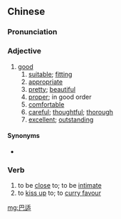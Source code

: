 ==Chinese==
{{zh-forms|s=巴适|alt=巴實}}

===Pronunciation===
{{zh-pron
|m-s=ba1si4
|cat=a,v
}}

===Adjective===
{{zh-adj}} {{tlb|zh|Sichuan}}

# [[good]]
## [[suitable]]; [[fitting]]
## [[appropriate]]
## [[pretty]]; [[beautiful]]
## [[proper]]; in good order
## [[comfortable]]
## [[careful]]; [[thoughtful]]; [[thorough]]
## [[excellent]]; [[outstanding]]

====Synonyms====
* {{zh-l|好}}

===Verb===
{{zh-verb}} {{tlb|zh|Sichuan}}

# to be [[close]] to; to be [[intimate]]
# to [[kiss up]] to; to [[curry favour]]

[[mg:巴适]]